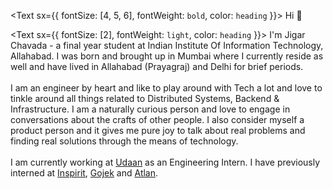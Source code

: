 <Text sx={{ fontSize: [4, 5, 6], fontWeight: `bold`, color: `heading` }}>
  Hi 👋
</Text>
<br/>

<Text  sx={{ fontSize: [2], fontWeight: `light`, color: `heading` }}>
I'm Jigar Chavada - a final year student at Indian Institute Of Information Technology, Allahabad. I was born and brought up in Mumbai where I currently reside as well and have lived in Allahabad (Prayagraj) and Delhi for brief periods.
<br/><br/>
I am an engineer by heart and like to play around with Tech a lot and love to tinkle around all things related to Distributed Systems, Backend & Infrastructure. I am a naturally curious person and love to engage in conversations about the crafts of other people. I also consider myself a product person and it gives me pure joy to talk about real problems and finding real solutions through the means of technology. 
<br/><br/>
I am currently working at <a href="https://udaan.com/" target="_blank">Udaan</a> as an Engineering Intern. I have previously interned at <a href="http://inspirit.work/" target="_blank">Inspirit</a>, <a href="https://www.gojek.io/" target="_blank">Gojek</a> and <a href="https://atlan.com/" target="_blank">Atlan</a>.
<br></br>
</Text>